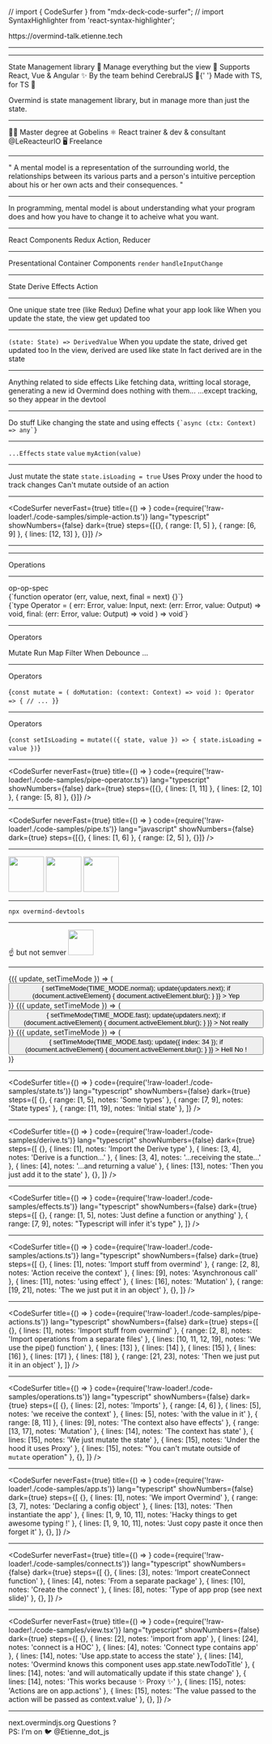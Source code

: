 // import { CodeSurfer } from "mdx-deck-code-surfer";
// import SyntaxHighlighter from 'react-syntax-highlighter';

<Head>
  <title>Overmind - TypeScript Paris - Etienne Dldc</title>
  <meta name="og:image" content="https://overmind-talk.etienne.tech/card.png" />
</Head>

<Title>Hi 👋</Title>

<PrezLink href="https://overmind-talk.etienne.tech">
  <HttpsPart>https://</HttpsPart>overmind-talk.etienne.tech
</PrezLink>

---

<OvermindLogo size="50vh" />

---

<Title>Overmind</Title>

<Appear>
  <Text>State Management library 👷‍</Text>
  <Text>Manage everything but the view 🧠</Text>
  <Text>Supports React, Vue & Angular ✨</Text>
  <Text>
    By the team behind <Link href="https://cerebraljs.com/">CerebralJS</Link> 🚀{' '}
  </Text>
  <Text>Made with TS, for TS 🚀</Text>
</Appear>

<Notes>Overmind is state management library, but in manage more than just the state.</Notes>

---

<Title>✋ I'm Etienne</Title>

<Appear>
  <Text>👨‍🎓 Master degree at Gobelins</Text>
  <Text>
    ⚛ React trainer & dev & consultant <Link href="https://twitter.com/LeReacteurIO">@LeReacteurIO</Link>
  </Text>
  <Text>🖥 Freelance</Text>
</Appear>

---

<Title>Mental model</Title>

<Appear>
  <Quote author="Wikipedia">
    " A mental model is a representation of the surrounding world, the relationships between its various parts and a
    person's intuitive perception about his or her own acts and their consequences. "
  </Quote>
</Appear>

---

<Title>In Programming</Title>

<Appear>
  <Text>
    In programming, mental model is about understanding what your program does and how you have to change it to acheive
    what you want.
  </Text>
</Appear>

---

<Title>
  Libraries help us shape <br /> the mental model of our apps
</Title>

<Appear>
  <Text>
    React <Arrow /> Components
  </Text>
  <Text>
    Redux <Arrow /> Action, Reducer
  </Text>
</Appear>

---

<Title>Naming is important</Title>

<Appear>
  <Text>
    Presentational <Arrow double={true} /> Container Components
  </Text>
  <Text>
    <code>render</code> <Arrow double={true} /> <code>handleInputChange</code>
  </Text>
</Appear>

---

<Title>Overmind Mental model</Title>

<Appear>
  <Text>State</Text>
  <Text>Derive</Text>
  <Text>Effects</Text>
  <Text>Action</Text>
</Appear>

---

<Title>State</Title>

<Appear>
  <Text>One unique state tree (like Redux)</Text>
  <Text>Define what your app look like</Text>
  <Text>When you update the state, the view get updated too</Text>
</Appear>

---

<Title>Derive</Title>

<Appear>
  <Code>(state: State) => DerivedValue</Code>
  <Text>When you update the state, drived get updated too</Text>
  <Text>In the view, derived are used like state</Text>
  <Text>In fact derived are in the state</Text>
</Appear>

---

<Title>Effects</Title>

<Appear>
  <Text>Anything related to side effects</Text>
  <Text>Like fetching data, writting local storage, generating a new id</Text>
  <Text>Overmind does nothing with them...</Text>
  <Text>...except tracking, so they appear in the devtool</Text>
</Appear>

---

<Title>Action</Title>

<Appear>
  <Text>Do stuff</Text>
  <Text>Like changing the state and using effects</Text>
  <Code>{`async (ctx: Context) => any`}</Code>
</Appear>

---

<Title>Context</Title>

<Appear>
  <Code>...Effects</Code>
  <Code>state</Code>
  <Code>value</Code>
  <Code>myAction(value)</Code>
</Appear>

---

<Title>Mutation</Title>

<Appear>
  <Text>Just mutate the state</Text>
  <Code>state.isLoading = true</Code>
  <Text>Uses Proxy under the hood to track changes</Text>
  <Text>Can't mutate outside of an action</Text>
</Appear>

---

<CodeSurfer
  neverFast={true}
  title={() => <Title>Action</Title>}
  code={require('!raw-loader!./code-samples/simple-action.ts')}
  lang="typescript"
  showNumbers={false}
  dark={true}
  steps={[{}, { range: [1, 5] }, { range: [6, 9] }, { lines: [12, 13] }, {}]}
/>

---

<Title>Pipe Action</Title>

<Steps>
  <Pipe step={0} />
  <Pipe step={1} />
  <Pipe step={2} />
  <Pipe step={3} />
</Steps>

---

<Title>Pipe Action</Title>

<SubTitle>Operations</SubTitle>

<Steps>
  <Pipes pipeIndex={0} />
  <Pipes pipeIndex={1} />
  <Pipes pipeIndex={2} />
  <Pipes pipeIndex={3} />
</Steps>

---

<Title>Pipe Action</Title>

<SubTitle>
  <Link href="https://github.com/christianalfoni/op-op-spec/blob/master/README.md">op-op-spec</Link>
</SubTitle>

<Steps>
  <div>
    <MdxCode className="language-typescript">{`function operator (err, value, next, final = next) {}`}</MdxCode>
  </div>
  <div>
    <MdxCode className="language-typescript">{`type Operator<Input, Output = Input> = (
  err: Error,
  value: Input,
  next: (err: Error, value: Output) => void,
  final: (err: Error, value: Output) => void
) => void`}</MdxCode>
  </div>
</Steps>

---

<Title>Pipe Action</Title>

<SubTitle>Operators</SubTitle>

<Appear>
  <Text>Mutate</Text>
  <Text>Run</Text>
  <Text>Map</Text>
  <Text>Filter</Text>
  <Text>When</Text>
  <Text>Debounce</Text>
  <Text>...</Text>
</Appear>

---

<Title>Pipe Action</Title>

<SubTitle>Operators</SubTitle>

<MdxCode className="language-typescript">{`const mutate = (
  doMutation: (context: Context) => void
): Operator => {
  // ...
}`}</MdxCode>

---

<Title>Pipe Action</Title>

<SubTitle>Operators</SubTitle>

<MdxCode className="language-typescript">{`const setIsLoading = mutate(({ state, value }) => {
  state.isLoading = value
})`}</MdxCode>

---

<CodeSurfer
  neverFast={true}
  title={() => <Title>Pipe Operator</Title>}
  code={require('!raw-loader!./code-samples/pipe-operator.ts')}
  lang="typescript"
  showNumbers={false}
  dark={true}
  steps={[{}, { lines: [1, 11] }, { lines: [2, 10] }, { range: [5, 8] }, {}]}
/>

---

<CodeSurfer
  neverFast={true}
  title={() => <Title>Pipe Operator</Title>}
  code={require('!raw-loader!./code-samples/pipe.ts')}
  lang="javascript"
  showNumbers={false}
  dark={true}
  steps={[{}, { lines: [1, 6] }, { range: [2, 5] }, {}]}
/>

---

<Title>Devtools 🚀</Title>

<Steps>
  <Image height="70vh" src={imgDevtool1} />
  <Image height="70vh" src={imgDevtool2} />
  <Image height="70vh" src={imgDevtool3} />
</Steps>

---

<Title>Running the Devtools</Title>

<Steps>
  <Code>npx overmind-devtools</Code>
</Steps>

---

<Title>Move fast, break things 🏎</Title>

<Appear>
  <SubTitle> ☝️ but not semver</SubTitle>
  <Image height="50vh" src={imgVersions} />
</Appear>

---

<Title>Do we have time for more API ?</Title>

<GoTo>
  {({ update, setTimeMode }) => (
    <Button
      onClick={() => {
        setTimeMode(TIME_MODE.normal);
        update(updaters.next);
        if (document.activeElement) {
          document.activeElement.blur();
        }
      }}
    >
      Yep
    </Button>
  )}
</GoTo>

<GoTo>
  {({ update, setTimeMode }) => (
    <Button
      warning
      onClick={() => {
        setTimeMode(TIME_MODE.fast);
        update(updaters.next);
        if (document.activeElement) {
          document.activeElement.blur();
        }
      }}
    >
      Not really
    </Button>
  )}
</GoTo>

<GoTo>
  {({ update, setTimeMode }) => (
    <Button
      danger
      onClick={() => {
        setTimeMode(TIME_MODE.fast);
        update({ index: 34 });
        if (document.activeElement) {
          document.activeElement.blur();
        }
      }}
    >
      Hell No !
    </Button>
  )}
</GoTo>

---

<CodeSurfer
  title={() => <Title>State</Title>}
  code={require('!raw-loader!./code-samples/state.ts')}
  lang="typescript"
  showNumbers={false}
  dark={true}
  steps={[
    {},
    { range: [1, 5], notes: 'Some types' },
    { range: [7, 9], notes: 'State types' },
    { range: [11, 19], notes: 'Initial state' },
  ]}
/>

---

<CodeSurfer
  title={() => <Title>Derive</Title>}
  code={require('!raw-loader!./code-samples/derive.ts')}
  lang="typescript"
  showNumbers={false}
  dark={true}
  steps={[
    {},
    { lines: [1], notes: 'Import the Derive type' },
    { lines: [3, 4], notes: 'Derive is a function...' },
    { lines: [3, 4], notes: '...receiving the state...' },
    { lines: [4], notes: '...and returning a value' },
    { lines: [13], notes: 'Then you just add it to the state' },
    {},
  ]}
/>

---

<CodeSurfer
  title={() => <Title>Effects</Title>}
  code={require('!raw-loader!./code-samples/effects.ts')}
  lang="typescript"
  showNumbers={false}
  dark={true}
  steps={[
    {},
    { range: [1, 5], notes: 'Just define a function or anything' },
    { range: [7, 9], notes: "Typescript will infer it's type" },
  ]}
/>

---

<CodeSurfer
  title={() => <Title>Actions</Title>}
  code={require('!raw-loader!./code-samples/actions.ts')}
  lang="typescript"
  showNumbers={false}
  dark={true}
  steps={[
    {},
    { lines: [1], notes: 'Import stuff from overmind' },
    { range: [2, 8], notes: 'Action receive the context' },
    { lines: [9], notes: 'Asynchronous call' },
    { lines: [11], notes: 'using effect' },
    { lines: [16], notes: 'Mutation' },
    { range: [19, 21], notes: 'The we just put it in an object' },
    {},
  ]}
/>

---

<CodeSurfer
  title={() => <Title>Pipe Actions</Title>}
  code={require('!raw-loader!./code-samples/pipe-actions.ts')}
  lang="typescript"
  showNumbers={false}
  dark={true}
  steps={[
    {},
    { lines: [1], notes: 'Import stuff from overmind' },
    { range: [2, 8], notes: 'Import operations from a separate files' },
    { lines: [10, 11, 12, 19], notes: 'We use the pipe() function' },
    { lines: [13] },
    { lines: [14] },
    { lines: [15] },
    { lines: [16] },
    { lines: [17] },
    { lines: [18] },
    { range: [21, 23], notes: 'Then we just put it in an object' },
  ]}
/>

---

<CodeSurfer
  title={() => <Title>Operations</Title>}
  code={require('!raw-loader!./code-samples/operations.ts')}
  lang="typescript"
  showNumbers={false}
  dark={true}
  steps={[
    {},
    { lines: [2], notes: 'Imports' },
    { range: [4, 6] },
    { lines: [5], notes: 'we receive the context' },
    { lines: [5], notes: 'with the value in it' },
    { range: [8, 11] },
    { lines: [9], notes: 'The context also have effects' },
    { range: [13, 17], notes: 'Mutation' },
    { lines: [14], notes: 'The context has state' },
    { lines: [15], notes: 'We just mutate the state' },
    { lines: [15], notes: 'Under the hood it uses Proxy' },
    { lines: [15], notes: "You can't mutate outside of `mutate` operation" },
    {},
  ]}
/>

---

<CodeSurfer
  neverFast={true}
  title={() => <Title>App</Title>}
  code={require('!raw-loader!./code-samples/app.ts')}
  lang="typescript"
  showNumbers={false}
  dark={true}
  steps={[
    {},
    { lines: [1], notes: 'We import Overmind' },
    { range: [3, 7], notes: 'Declaring a config object' },
    { lines: [13], notes: 'Then instantiate the app' },
    { lines: [1, 9, 10, 11], notes: 'Hacky things to get awesome typing !' },
    { lines: [1, 9, 10, 11], notes: 'Just copy paste it once then forget it' },
    {},
  ]}
/>

---

<CodeSurfer
  neverFast={true}
  title={() => <Title>Connecting a view</Title>}
  code={require('!raw-loader!./code-samples/connect.ts')}
  lang="typescript"
  showNumbers={false}
  dark={true}
  steps={[
    {},
    { lines: [3], notes: 'Import createConnect function' },
    { lines: [4], notes: 'From a separate package' },
    { lines: [10], notes: 'Create the connect' },
    { lines: [8], notes: 'Type of app prop (see next slide)' },
    {},
  ]}
/>

---

<CodeSurfer
  neverFast={true}
  title={() => <Title>Using connect</Title>}
  code={require('!raw-loader!./code-samples/view.tsx')}
  lang="typescript"
  showNumbers={false}
  dark={true}
  steps={[
    {},
    { lines: [2], notes: 'import from app' },
    { lines: [24], notes: 'connect is a HOC' },
    { lines: [4], notes: 'Connect type contains app' },
    { lines: [14], notes: 'Use app.state to access the state' },
    { lines: [14], notes: 'Overmind knows this component uses app.state.newTodoTitle' },
    { lines: [14], notes: 'and will automatically update if this state change' },
    { lines: [14], notes: 'This works because ✨ Proxy ✨' },
    { lines: [15], notes: 'Actions are on app.actions' },
    { lines: [15], notes: 'The value passed to the action will be passed as context.value' },
    {},
  ]}
/>

---

<div style={{ position: 'relative' }}>
  <Title>That's it, thanks</Title>
  <Appear>
    <SubTitle>
      <Link href="https://next.overmindjs.org/">next.overmindjs.org</Link>
    </SubTitle>
    <SubTitle>Questions ?</SubTitle>
    <div style={{ position: 'absolute', width: '80vw', transform: 'translate(-50%, 10vh) scale(0.8)', left: '50%' }}>
      <Text>
        PS: I'm on 🐦 <Link href="https://twitter.com/Etienne_dot_js">@Etienne_dot_js</Link>
      </Text>
    </div>
  </Appear>
</div>
